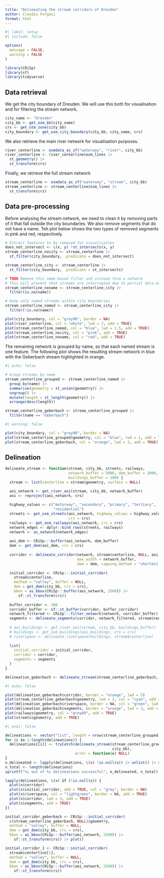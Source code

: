 ```yaml
---
title: "Delineating the stream corridors of Dresden"
author: Claudiu Forgaci
format: html
---
```


```r
#| label: setup
#| include: false

options(
  message = FALSE,
  warning = FALSE
)

library(CRiSp)
library(sf)
library(tidyverse)
```

## Data retrieval

We get the city boundary of Dresden. We will use this both for visualisation and for filtering the stream network.

```r
city_name <- "Dresden"
city_bb <- get_osm_bb(city_name)
crs <- get_utm_zone(city_bb)
city_boundary <- get_osm_city_boundary(city_bb, city_name, crs)
```

We also retrieve the main river network for visualisation purposes.

```r
river_centerline <- osmdata_as_sf("waterway", "river", city_bb)
river_centerline <- river_centerline$osm_lines |>
  st_geometry() |> 
  st_transform(crs)
```

Finally, we retrieve the full stream network

```r
stream_centerline <- osmdata_as_sf("waterway", "stream", city_bb)
stream_centerline <- stream_centerline$osm_lines |>
  st_transform(crs)
```

## Data pre-processing

Before analysing the stream network, we need to clean it by removing parts of it that fall outside the city boundaries. We also remove segments that do not have a name. Teh plot below shows the two types of removed segments in pink and red, respectively.

```r
# Extract features to be removed for visualisation
does_not_intersect <- \(x, y) !st_intersects(x, y)
stream_centerline_nocity <- stream_centerline |>
  st_filter(city_boundary, .predicate = does_not_intersect)

stream_centerline_city <- stream_centerline |>
  st_filter(city_boundary, .predicate = st_intersects)

# TODO Remove this name-based filter and instead form a network 
# This will prevent that streams are interrupted due to partial data entry
stream_centerline_noname <- stream_centerline_city |>
  filter(is.na(name))

# Keep only named streams within city boundaries
stream_centerline_named <- stream_centerline_city |>
  filter(!is.na(name))
```

```r
plot(city_boundary, col = "grey90", border = NA)
plot(river_centerline, col = "white", lwd = 2, add = TRUE)
plot(stream_centerline_named, col = "blue", lwd = 1.5, add = TRUE)
plot(stream_centerline_nocity, col = "pink", add = TRUE)
plot(stream_centerline_noname, col = "red", add = TRUE)
```

The remaining network is grouped by name, so that each named stream is one feature. The following plot shows the resulting stream network in blue with the Geberbach stream highlighted in orange.

```r
#| echo: false

# Group streams by name
stream_centerline_grouped <- stream_centerline_named |> 
  group_by(name) |>
  summarise(geometry = st_union(geometry)) |>
  ungroup() |> 
  mutate(length = st_length(geometry)) |> 
  arrange(desc(length))

stream_centerline_geberbach <- stream_centerline_grouped |> 
  filter(name == "Geberbach")
```

```r
#| warning: false

plot(city_boundary, col = "grey90", border = NA)
plot(stream_centerline_grouped$geometry, col = "blue", lwd = 1, add = TRUE)
plot(stream_centerline_geberbach, col = "orange", lwd = 2, add = TRUE)
```

## Delineation

```r
delineate_stream <- function(stream, city_bb, streets, railways,
                             network_buffer = 5000, dem_buffer = 1000,
                             buildings_buffer = 100) {
  stream <- list(centerline = stream$geometry, surface = NULL)

  aoi_network <- get_river_aoi(stream, city_bb, network_buffer)
  aoi <- reproject(aoi_network, crs)
  
  highway_values <- c("motorway", "secondary", "primary", "tertiary",
                      "residential")
  streets <- get_osm_streets(aoi_network, highway_values = highway_values,
                             crs = crs)
  railways <- get_osm_railways(aoi_network, crs = crs)
  network_edges <- dplyr::bind_rows(streets, railways)
  network <- as_network(network_edges)
  
  aoi_dem <- CRiSp:::buffer(aoi_network, dem_buffer)
  dem <- get_dem(aoi_dem, crs = crs)
  
  corridor <- delineate_corridor(network, stream$centerline, NULL, aoi,
                                 max_width = network_buffer,
                                 dem = dem, capping_method = "shortest-path")
  
  initial_corridor <- CRiSp:::initial_corridor(
    stream$centerline,
    method = "valley", buffer = NULL,
    dem = get_dem(city_bb, crs = crs),
    bbox = as_bbox(CRiSp:::buffer(aoi_network, 2500)) |>
      sf::st_transform(crs))
  
  buffer_corridor <- 100
  corridor_buffer <- sf::st_buffer(corridor, buffer_corridor)
  network_filtered <- CRiSp:::filter_network(network, corridor_buffer)
  segments <- delineate_segments(corridor, network_filtered, stream$centerline)
  
  # aoi_buildings <- get_river_aoi(stream, city_bb, buildings_buffer)
  # buildings <- get_osm_buildings(aoi_buildings, crs = crs)
  # riverspace <- delineate_riverspace(buildings, stream$centerline)
  
  list(
    initial_corridor = initial_corridor,
    corridor = corridor,
    segments = segments
  )
}

delineation_geberbach <- delineate_stream(stream_centerline_geberbach, city_bb)
```

```r
#| echo: false

plot(delineation_geberbach$corridor, border = "orange", lwd = 5)
plot(stream_centerline_geberbach$geometry, lwd = 3, col = "cyan", add = TRUE)
plot(delineation_geberbach$riverspace, border = NA, col = "green", lwd = 5, add = TRUE)
plot(delineation_geberbach$segments, border = "orange", lwd = 3, add = TRUE)
plot(railways$geometry, col = "grey60", add = TRUE)
plot(streets$geometry, add = TRUE)
```

```r
#| eval: false

delineations <- vector("list", length = nrow(stream_centerline_grouped))
for (i in 1:length(delineations)) {
  delineations[[i]] <- tryCatch(delineate_stream(stream_centerline_grouped[i, ],
                                                 city_bb),
                                error = function(e) NULL)
}
n_delineated <- lapply(delineations, \(x) !is.null(x)) |> unlist() |> sum()
n_total <- length(delineations)
sprintf("%i out of %i delineations successful", n_delineated, n_total)
```

```r
lapply(delineations, \(x) if (!is.null(x)) {
  plot(x$corridor)
  plot(x$initial_corridor, add = TRUE, col = "grey", border = NA)
  plot(x$riverspace, col = "lightgreen", border = NA, add = TRUE)
  plot(x$corridor, lwd = 3, add = TRUE)
  plot(x$segments, add = TRUE)
})
```


```r
initial_corridor_geberbach <- CRiSp:::initial_corridor(
  c(stream_centerline_geberbach, NULL)$geometry,
  method = "valley", buffer = NULL,
  dem = get_dem(city_bb, crs = crs),
  bbox = as_bbox(CRiSp:::buffer(aoi_network, 2500)) |>
    sf::st_transform(crs)) |> plot()
```

```r
initial_corridor_1 <- CRiSp:::initial_corridor(
  stream$centerline[1],
  method = "valley", buffer = NULL,
  dem = get_dem(city_bb, crs = crs),
  bbox = as_bbox(CRiSp:::buffer(aoi_network, 2500)) |>
    sf::st_transform(crs))
```
